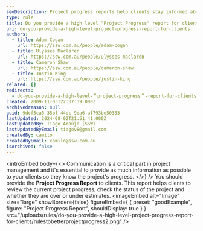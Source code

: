 ```yaml
---
seoDescription: Project progress reports help clients stay informed about project milestones and estimates, ensuring transparency and collaboration.
type: rule
title: Do you provide a high level "Project Progress" report for clients?
uri: do-you-provide-a-high-level-project-progress-report-for-clients
authors:
  - title: Adam Cogan
    url: https://ssw.com.au/people/adam-cogan
  - title: Ulysses Maclaren
    url: https://ssw.com.au/people/ulysses-maclaren
  - title: Cameron Shaw
    url: https://ssw.com.au/people/cameron-shaw
  - title: Justin King
    url: https://ssw.com.au/people/justin-king
related: []
redirects:
  - do-you-provide-a-high-level-＂project-progress＂-report-for-clients
created: 2009-11-03T22:37:39.000Z
archivedreason: null
guid: 9dcf5ca8-35bf-44dc-9da6-af793be50383
lastUpdated: 2024-08-02T21:51:41.000Z
lastUpdatedBy: Tiago Araújo [SSW]
lastUpdatedByEmail: tiagov8@gmail.com
createdBy: camilo
createdByEmail: camilo@ssw.com.au
isArchived: false
---
```


<introEmbed
  body={<>
Communication is a critical part in project management and it's essential to provide as much information as possible to your clients so they know the project's progress.
  </>}
/>
You should provide the **Project Progress Report** to clients. This report helps clients to review the current project progress, check the status of the project and whether they are over or under estimates.
<imageEmbed
  alt="Image"
  size="large"
  showBorder={false}
  figureEmbed={ {
    preset: "goodExample",
    figure: "Project Progress Report",
    shouldDisplay: true
  } }
  src="/uploads/rules/do-you-provide-a-high-level-project-progress-report-for-clients/rulestobetterprojectprogress2.png"
/>
